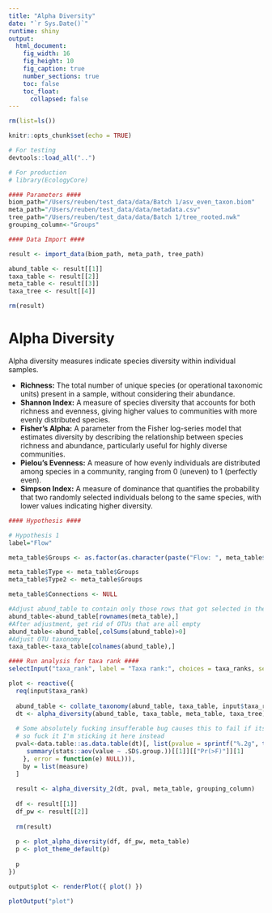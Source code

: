 ```yaml
---
title: "Alpha Diversity"
date: "`r Sys.Date()`"
runtime: shiny
output: 
  html_document:
    fig_width: 16
    fig_height: 10
    fig_caption: true
    number_sections: true
    toc: false
    toc_float:
      collapsed: false
---
```


```r
rm(list=ls())

knitr::opts_chunk$set(echo = TRUE)

# For testing
devtools::load_all("..")

# For production
# library(EcologyCore)
```

```r
#### Parameters ####
biom_path="/Users/reuben/test_data/data/Batch 1/asv_even_taxon.biom"
meta_path="/Users/reuben/test_data/data/metadata.csv"
tree_path="/Users/reuben/test_data/data/Batch 1/tree_rooted.nwk"
grouping_column<-"Groups"
```

```r
#### Data Import ####

result <- import_data(biom_path, meta_path, tree_path)

abund_table <- result[[1]]
taxa_table <- result[[2]]
meta_table <- result[[3]]
taxa_tree <- result[[4]]

rm(result)
```

# Alpha Diversity

Alpha diversity measures indicate species diversity within individual samples.

- **Richness:** The total number of unique species (or operational taxonomic units) present in a sample, without considering their abundance.
- **Shannon Index:** A measure of species diversity that accounts for both richness and evenness, giving higher values to communities with more evenly distributed species.
- **Fisher’s Alpha:** A parameter from the Fisher log-series model that estimates diversity by describing the relationship between species richness and abundance, particularly useful for highly diverse communities.
- **Pielou’s Evenness:** A measure of how evenly individuals are distributed among species in a community, ranging from 0 (uneven) to 1 (perfectly even).
- **Simpson Index:** A measure of dominance that quantifies the probability that two randomly selected individuals belong to the same species, with lower values indicating higher diversity.

```r
#### Hypothesis ####

# Hypothesis 1
label="Flow"

meta_table$Groups <- as.factor(as.character(paste("Flow: ", meta_table$sweetening.flow)))

meta_table$Type <- meta_table$Groups
meta_table$Type2 <- meta_table$Groups

meta_table$Connections <- NULL
```

```r
#Adjust abund_table to contain only those rows that got selected in the Hypothesis space
abund_table<-abund_table[rownames(meta_table),]
#After adjustment, get rid of OTUs that are all empty
abund_table<-abund_table[,colSums(abund_table)>0]
#Adjust OTU taxonomy
taxa_table<-taxa_table[colnames(abund_table),]
```

```r
#### Run analysis for taxa rank ####
selectInput("taxa_rank", label = "Taxa rank:", choices = taxa_ranks, selected = taxa_ranks[1])

plot <- reactive({
  req(input$taxa_rank)
  
  abund_table <- collate_taxonomy(abund_table, taxa_table, input$taxa_rank)
  dt <- alpha_diversity(abund_table, taxa_table, meta_table, taxa_tree)
  
  # Some absolutely fucking insufferable bug causes this to fail if its run in a package
  # so fuck it I'm sticking it here instead
  pval<-data.table::as.data.table(dt)[, list(pvalue = sprintf("%.2g", tryCatch({
     summary(stats::aov(value ~ .SD$.group.))[[1]][["Pr(>F)"]][1]
    }, error = function(e) NULL))),
    by = list(measure)
  ]
      
  result <- alpha_diversity_2(dt, pval, meta_table, grouping_column)
    
  df <- result[[1]]
  df_pw <- result[[2]]
  
  rm(result)
    
  p <- plot_alpha_diversity(df, df_pw, meta_table)
  p <- plot_theme_default(p)
  
  p
})

output$plot <- renderPlot({ plot() })

plotOutput("plot")
```
